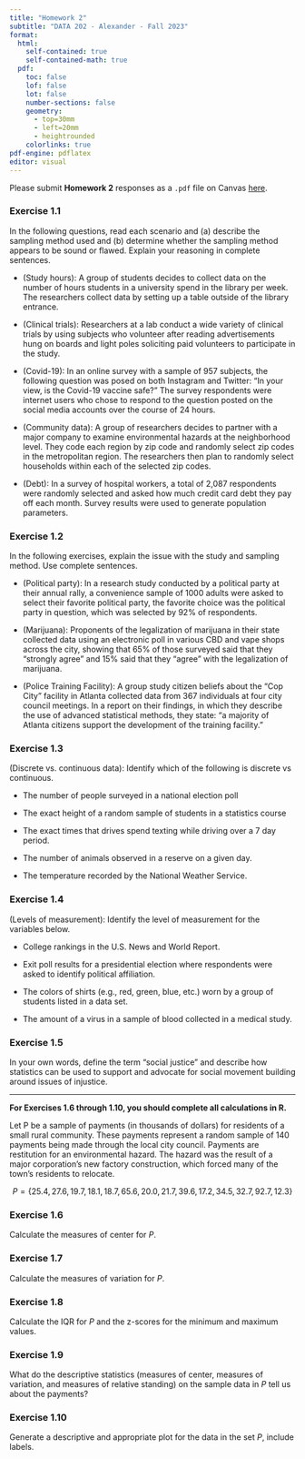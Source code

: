 ```yaml
---
title: "Homework 2"
subtitle: "DATA 202 - Alexander - Fall 2023"
format: 
  html: 
    self-contained: true
    self-contained-math: true
  pdf: 
    toc: false
    lof: false
    lot: false
    number-sections: false
    geometry:
      - top=30mm
      - left=20mm
      - heightrounded
    colorlinks: true
pdf-engine: pdflatex
editor: visual
---
```


Please submit **Homework 2** responses as a `.pdf` file on Canvas [here](https://canvas.howard.edu/courses/40683).

### Exercise 1.1

In the following questions, read each scenario and (a) describe the sampling method used and (b) determine whether the sampling method appears to be sound or flawed. Explain your reasoning in complete sentences.

-   (Study hours): A group of students decides to collect data on the number of hours students in a university spend in the library per week. The researchers collect data by setting up a table outside of the library entrance.

-   (Clinical trials): Researchers at a lab conduct a wide variety of clinical trials by using subjects who volunteer after reading advertisements hung on boards and light poles soliciting paid volunteers to participate in the study.

-   (Covid-19): In an online survey with a sample of 957 subjects, the following question was posed on both Instagram and Twitter: "In your view, is the Covid-19 vaccine safe?" The survey respondents were internet users who chose to respond to the question posted on the social media accounts over the course of 24 hours.

-   (Community data): A group of researchers decides to partner with a major company to examine environmental hazards at the neighborhood level. They code each region by zip code and randomly select zip codes in the metropolitan region. The researchers then plan to randomly select households within each of the selected zip codes.

-   (Debt): In a survey of hospital workers, a total of 2,087 respondents were randomly selected and asked how much credit card debt they pay off each month. Survey results were used to generate population parameters.

### Exercise 1.2

In the following exercises, explain the issue with the study and sampling method. Use complete sentences.

-   (Political party): In a research study conducted by a political party at their annual rally, a convenience sample of 1000 adults were asked to select their favorite political party, the favorite choice was the political party in question, which was selected by 92% of respondents.

-   (Marijuana): Proponents of the legalization of marijuana in their state collected data using an electronic poll in various CBD and vape shops across the city, showing that 65% of those surveyed said that they "strongly agree" and 15% said that they "agree" with the legalization of marijuana.

-   (Police Training Facility): A group study citizen beliefs about the "Cop City" facility in Atlanta collected data from 367 individuals at four city council meetings. In a report on their findings, in which they describe the use of advanced statistical methods, they state: "a majority of Atlanta citizens support the development of the training facility."

### Exercise 1.3

(Discrete vs. continuous data): Identify which of the following is discrete vs continuous.

-   The number of people surveyed in a national election poll

-   The exact height of a random sample of students in a statistics course

-   The exact times that drives spend texting while driving over a 7 day period.

-   The number of animals observed in a reserve on a given day.

-   The temperature recorded by the National Weather Service.

### Exercise 1.4

(Levels of measurement): Identify the level of measurement for the variables below.

-   College rankings in the U.S. News and World Report.

-   Exit poll results for a presidential election where respondents were asked to identify political affiliation.

-   The colors of shirts (e.g., red, green, blue, etc.) worn by a group of students listed in a data set.

-   The amount of a virus in a sample of blood collected in a medical study.

### Exercise 1.5

In your own words, define the term "social justice" and describe how statistics can be used to support and advocate for social movement building around issues of injustice.

------------------------------------------------------------------------

**For Exercises 1.6 through 1.10, you should complete all calculations in R.**

Let P be a sample of payments (in thousands of dollars) for residents of a small rural community. These payments represent a random sample of 140 payments being made through the local city council. Payments are restitution for an environmental hazard. The hazard was the result of a major corporation's new factory construction, which forced many of the town's residents to relocate.

$$ P = \{25.4, 27.6, 19.7, 18.1, 18.7, 65.6, 20.0, 21.7, 39.6, 17.2, 34.5, 32.7, 92.7, 12.3\} $$

### Exercise 1.6

Calculate the measures of center for $P$.

### Exercise 1.7

Calculate the measures of variation for $P$.

### Exercise 1.8

Calculate the IQR for $P$ and the z-scores for the minimum and maximum values.

### Exercise 1.9

What do the descriptive statistics (measures of center, measures of variation, and measures of relative standing) on the sample data in $P$ tell us about the payments?

### Exercise 1.10

Generate a descriptive and appropriate plot for the data in the set $P$, include labels.
